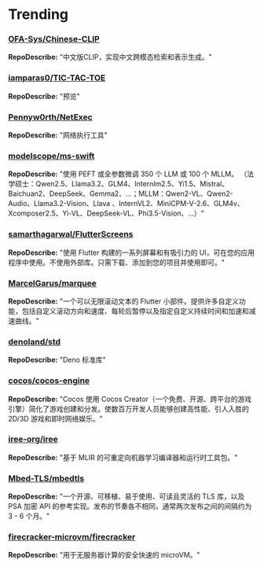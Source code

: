 
# Trending

### [OFA-Sys/Chinese-CLIP](https://github.com/OFA-Sys/Chinese-CLIP)
**RepoDescribe:** "中文版CLIP，实现中文跨模态检索和表示生成。"
  

### [iamparas0/TIC-TAC-TOE](https://github.com/iamparas0/TIC-TAC-TOE)
**RepoDescribe:** "预览"
  

### [Pennyw0rth/NetExec](https://github.com/Pennyw0rth/NetExec)
**RepoDescribe:** "网络执行工具"
  

### [modelscope/ms-swift](https://github.com/modelscope/ms-swift)
**RepoDescribe:** "使用 PEFT 或全参数微调 350 个 LLM 或 100 个 MLLM。 （法学硕士：Qwen2.5、Llama3.2、GLM4、Internlm2.5、Yi1.5、Mistral、Baichuan2、DeepSeek、Gemma2、...；MLLM：Qwen2-VL、Qwen2-Audio、Llama3.2-Vision、Llava 、InternVL2、MiniCPM-V-2.6、GLM4v、Xcomposer2.5、Yi-VL、DeepSeek-VL、Phi3.5-Vision、...）"
  

### [samarthagarwal/FlutterScreens](https://github.com/samarthagarwal/FlutterScreens)
**RepoDescribe:** "使用 Flutter 构建的一系列屏幕和有吸引力的 UI，可在您的应用程序中使用。不使用外部库。只需下载、添加到您的项目并使用即可。"
  

### [MarcelGarus/marquee](https://github.com/MarcelGarus/marquee)
**RepoDescribe:** "一个可以无限滚动文本的 Flutter 小部件。提供许多自定义功能，包括自定义滚动方向和速度、每轮后暂停以及指定自定义持续时间和加速和减速曲线。"
  

### [denoland/std](https://github.com/denoland/std)
**RepoDescribe:** "Deno 标准库"
  

### [cocos/cocos-engine](https://github.com/cocos/cocos-engine)
**RepoDescribe:** "Cocos 使用 Cocos Creator（一个免费、开源、跨平台的游戏引擎）简化了游戏创建和分发。使数百万开发人员能够创建高性能、引人入胜的 2D/3D 游戏和即时网络娱乐。"
  

### [iree-org/iree](https://github.com/iree-org/iree)
**RepoDescribe:** "基于 MLIR 的可重定向机器学习编译器和运行时工具包。"
  

### [Mbed-TLS/mbedtls](https://github.com/Mbed-TLS/mbedtls)
**RepoDescribe:** "一个开源、可移植、易于使用、可读且灵活的 TLS 库，以及 PSA 加密 API 的参考实现。发布的节奏各不相同，通常两次发布之间的间隔约为 3 - 6 个月。"
  

### [firecracker-microvm/firecracker](https://github.com/firecracker-microvm/firecracker)
**RepoDescribe:** "用于无服务器计算的安全快速的 microVM。"
  
